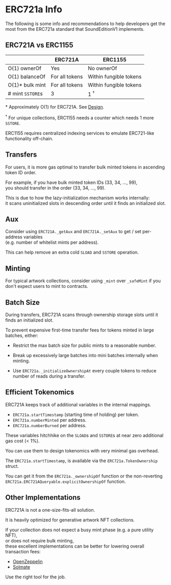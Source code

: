 # ERC721a Info

The following is some info and recommendations to help developers get the most from the ERC721a standard that SoundEditionV1 implements.

## ERC721A vs ERC1155

|                  | ERC721A        | ERC1155                |
| ---------------- | -------------- | ---------------------- |
| O(1) ownerOf     | Yes            | No ownerOf             |
| O(1) balanceOf   | For all tokens | Within fungible tokens |
| O(1)\* bulk mint | For all tokens | Within fungible tokens |
| # mint `SSTORE`s | 3              | 1 <sup>&#8224;</sup>   |

\* Approximately O(1) for ERC721A. See [Design](design).

<sup>&#8224;</sup> For unique collections, ERC1155 needs a counter which needs 1 more `SSTORE`.

ERC1155 requires centralized indexing services to emulate ERC721-like functionality off-chain.

## Transfers

For users, it is more gas optimal to transfer bulk minted tokens in ascending token ID order.

For example, if you have bulk minted token IDs (33, 34, ..., 99),  
you should transfer in the order (33, 34, ..., 99).

This is due to how the lazy-initialization mechanism works internally:  
it scans uninitialized slots in descending order until it finds an initialized slot.

## Aux

Consider using `ERC721A._getAux` and
`ERC721A._setAux` to get / set per-address variables  
(e.g. number of whitelist mints per address).

This can help remove an extra cold `SLOAD` and `SSTORE` operation.

## Minting

For typical artwork collections, consider using `_mint` over `_safeMint` if you don't expect users to mint to contracts.

## Batch Size

During transfers, ERC721A scans through ownership storage slots until it finds an initialized slot.

To prevent expensive first-time transfer fees for tokens minted in large batches, either:

- Restrict the max batch size for public mints to a reasonable number.

- Break up excessively large batches into mini batches internally when minting.

- Use `ERC721a._initializeOwnershipAt` every couple tokens to reduce number of reads during a transfer.

## Efficient Tokenomics

ERC721A keeps track of additional variables in the internal mappings.

- `ERC721a.startTimestamp` (starting time of holding) per token.
- `ERC721a.numberMinted` per address.
- `ERC721a.numberBurned` per address.

These variables hitchhike on the `SLOAD`s and `SSTORE`s at near zero additional gas cost (< 1%).

You can use them to design tokenomics with very minimal gas overhead.

The `ERC721a.startTimestamp`, is available via the
`ERC721a.TokenOwnership` struct.

You can get it from the
`ERC721a._ownershipOf` function or the non-reverting
`ERC721a.ERC721AQueryable.explicitOwnershipOf` function.

## Other Implementations

ERC721A is not a one-size-fits-all solution.

It is heavily optimized for generative artwork NFT collections.

If your collection does not expect a busy mint phase (e.g. a pure utility NFT),  
or does not require bulk minting,  
these excellent implementations can be better for lowering overall transaction fees:

- [OpenZeppelin](https://github.com/OpenZeppelin/openzeppelin-contracts)
- [Solmate](https://github.com/Rari-Capital/solmate)

Use the right tool for the job.
